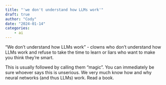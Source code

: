 ```yaml
---
title: "'we don't understand how LLMs work'"
draft: true
author: "Cody"
date: "2024-01-14"
categories: 
    - ai
---
```


"We don't understand how LLMs work" - clowns who don't understand how LLMs work and refuse to take the time to learn or liars who want to make you think they're smart.

This is usually followed by calling them "magic". You can immediately be sure whoever says this is unserious. We very much know how and why neural networks (and thus LLMs) work. Read a book.
